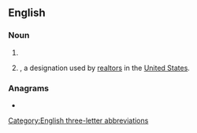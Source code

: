 {{also|abr.}}
==English==

===Noun===
{{en-noun|~}}

# {{initialism of|[[acrylonitrile]]-[[butadiene]] [[rubber]]|lang=en}}
# {{initialism of|[[accredited]] [[buyer]] [[representative]]|nodot=1|lang=en}}, a designation used by [[realtor]]s in the [[United States]].

===Anagrams===
* {{anagrams|en|a=abr|ARB|Arb.|Bar|Bar.|Rab|arb|bar|bar-|bra}}

[[Category:English three-letter abbreviations]]